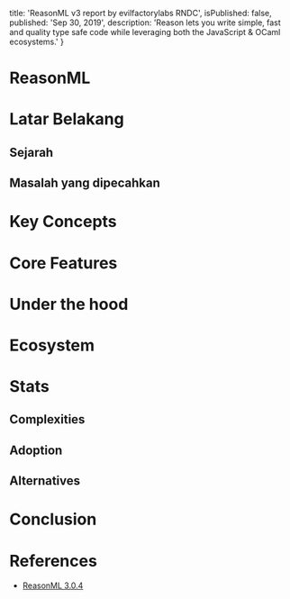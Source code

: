 
  title: 'ReasonML v3 report by evilfactorylabs RNDC',
  isPublished: false,
  published: 'Sep 30, 2019',
  description: 'Reason lets you write simple, fast and quality type safe code while leveraging both the JavaScript & OCaml ecosystems.'
}


# ReasonML
# Latar Belakang
## Sejarah
## Masalah yang dipecahkan 
# Key Concepts
# Core Features
# Under the hood
# Ecosystem
# Stats
## Complexities
## Adoption
## Alternatives
# Conclusion
# References
- [ReasonML 3.0.4](https://github.com/facebook/reason/releases/tag/3.0.4)
